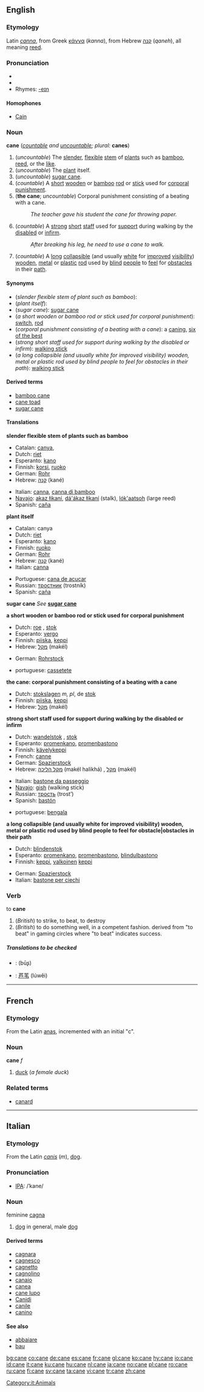 ==English==

===Etymology===
Latin ''[[canna]]'', from Greek [[κάννα]] (''kanna''), from Hebrew [[קנה]] (''qaneh''), all meaning [[reed]].

===Pronunciation===
*{{IPA|/keɪn/}}
*{{SAMPA|/keIn/}}
*Rhymes: [[Rhymes:English:-eɪn|-eɪn]]

====Homophones====
*[[Cain]]

===Noun===
'''cane''' (''[[countable]] and [[uncountable]]; plural:'' '''canes''')

#(''uncountable'') The [[slender]], [[flexible]] [[stem]] of [[plant]]s such as [[bamboo]], [[reed]], or the [[like]].
#(''uncountable'') The [[plant]] itself.
#(''uncountable'') [[sugar cane]].
#(''countable'') A [[short]] [[wooden]] or [[bamboo]] [[rod]] or [[stick]] used for [[corporal punishment]].
#('''the cane'''; ''uncountable'') Corporal punishment consisting of a beating with a cane.
#:''The teacher gave his student the cane for throwing paper.''
#(''countable'') A [[strong]] [[short]] [[staff]] used for [[support]] during walking by the [[disabled]] or [[infirm]].
#:''After breaking his leg, he need to use a cane to walk.''
#(''countable'') A [[long]] [[collapsible]] (and usually [[white]] for [[improved]] [[visibility]]) [[wooden]], [[metal]] or [[plastic]] [[rod]] used by [[blind]] [[people]] to [[feel]] for [[obstacle|obstacles]] in their [[path]].

====Synonyms====
*(''slender flexible stem of plant such as bamboo''):
*(''plant itself''):
*(''sugar cane''): [[sugar cane]]
*(''a short wooden or bamboo rod or stick used for corporal punishment''): [[switch]], [[rod]]
*(''corporal punishment consisting of a beating with a cane''): a [[caning]], [[six of the best]]
*(''strong short staff used for support during walking by the disabled or infirm''): [[walking stick]]
*(''a long collapsible (and usually white for improved visibility) wooden, metal or plastic rod used by blind people to feel for obstacles in their path''): [[walking stick]]

====Derived terms====
*[[bamboo cane]]
*[[cane toad]]
*[[sugar cane]]

====Translations====
'''slender flexible stem of plants such as bamboo'''
{{top}}
*Catalan: [[canya]], {{f}}
*Dutch: [[riet]] {{n}}
*Esperanto: [[kano]]
*Finnish: [[korsi]], [[ruoko]]
*German: [[Rohr]] {{n}}
*Hebrew: [[קנה]] (kané) {{m}}
{{mid}}
*Italian: [[canna]], [[canna di bamboo]] {{f}} 
*[[Navajo]]: [[akaz łikaní]], [[dá'ákaz łikaní]] (stalk), [[lók'aatsoh]] (large reed) 
*Spanish: [[caña]] {{f}}
{{bottom}}

'''plant itself'''
{{top}}
*Catalan: canya
*Dutch: [[riet]] {{n}}
*Esperanto: [[kano]]
*Finnish: [[ruoko]]
*German: [[Rohr]] {{n}}
*Hebrew: [[קנה]] (kané) {{m}}
*Italian: [[canna]] {{f}}
{{mid}}
*Portuguese: [[cana de acucar]] {{f}}
*Russian: [[тростник]] (trostník) {{m}}
*Spanish: [[caña]] {{f}}
{{bottom}}

'''sugar cane'''
''See'' '''[[sugar cane]]'''

'''a short wooden or bamboo rod or stick used for corporal punishment'''
{{top}}
*Dutch: [[roe]] {{m}}, [[stok]] {{m}}
*Esperanto: [[vergo]]
*Finnish: [[piiska]], [[keppi]]
*Hebrew: [[מקל]] (makél) {{m}}
{{mid}}
*German: [[Rohrstock]] {{m}}
{{bottom}}
*portuguese: [[cassetete]]
'''the cane: corporal punishment consisting of a beating with a cane'''
{{top}}
*Dutch: [[stokslagen]] ''m, pl'', de [[stok]] {{m}}
*Finnish: [[piiska]], [[keppi]]
*Hebrew: [[מקל]] (makél) {{m}}
{{mid}}
{{bottom}}

'''strong short staff used for support during walking by the disabled or infirm'''
{{top}}
*Dutch: [[wandelstok]] {{m}}, [[stok]] {{m}}
*Esperanto: [[promenkano]], [[promenbastono]]
*Finnish: [[kävelykeppi]]
*French: [[canne]] {{f}}
*German: [[Spazierstock]] {{m}}
*Hebrew: [[מקל הליכה]] (makél halikhá) {{m}}, [[מקל]] (makél) {{m}}
{{mid}}
*Italian: [[bastone da passeggio]] {{m}}
*[[Navajo]]: [[gish]] (walking stick)
*Russian: [[трость]] (trost’) {{f}}
*Spanish: [[bastón]] {{m}}
{{bottom}}
*portuguese: [[bengala]]
'''a long collapsible (and usually white for improved visibility) wooden, metal or plastic rod used by blind people to feel for obstacle|obstacles in their path'''
{{top}}
*Dutch: [[blindenstok]] {{m}}
*Esperanto: [[promenkano]], [[promenbastono]], [[blindulbastono]]
*Finnish: [[keppi]], [[valkoinen]] [[keppi]]
{{mid}}
*German: [[Spazierstock]] {{m}}
*Italian: [[bastone per ciechi]] {{m}}
{{bottom}}

===Verb===
to '''cane'''

# (''British'') {{slang}} to strike, to beat, to destroy
# (''British'') {{slang}} to do something well, in a competent fashion. derived from "to beat" in gaming circles where "to beat" indicates success.

=====Translations to be checked=====
{{checktrans}}

*{{ttbc|Arabic}}: {{ARchar|[[بوص]]}} (būʂ) {{m}}
*{{ttbc|Chinese}}: [[芦苇]] (lúwěi)

----

==French==
===Etymology===
From the Latin [[anas]], incremented with an initial "c".
===Noun===
'''cane''' ''f''
#[[duck]] (''a female duck'')

===Related terms===
*[[canard]]

----

==Italian==

===Etymology===
From the Latin ''[[canis]]'' (''m''), [[dog]].

===Pronunciation===
*[[w:IPA|IPA]]: /ˈkane/

===Noun===
{{it-noun|can|m|e|i}} feminine [[cagna]]
#[[dog]] in general, male [[dog]]

====Derived terms====
*[[cagnara]]
*[[cagnesco]]
*[[cagnetto]]
*[[cagnolino]]
*[[canaio]]
*[[canea]]
*[[cane lupo]]
*[[Canidi]]
*[[canile]]
*[[canino]]

====See also====
*[[abbaiare]]
*[[bau]]

[[Category:it:Animals]]

[[bg:cane]]
[[co:cane]]
[[de:cane]]
[[es:cane]]
[[fr:cane]]
[[gl:cane]]
[[ko:cane]]
[[hy:cane]]
[[io:cane]]
[[id:cane]]
[[it:cane]]
[[ku:cane]]
[[hu:cane]]
[[nl:cane]]
[[ja:cane]]
[[no:cane]]
[[pl:cane]]
[[ro:cane]]
[[ru:cane]]
[[fi:cane]]
[[sv:cane]]
[[ta:cane]]
[[vi:cane]]
[[tr:cane]]
[[zh:cane]]